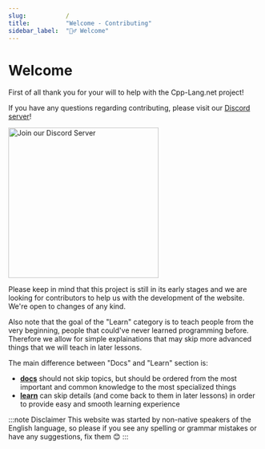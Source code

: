 ```yaml
---
slug:			/
title:			"Welcome - Contributing"
sidebar_label:	"🙋‍♂️ Welcome"
---
```


# Welcome


First of all thank you for your will to help with the Cpp-Lang.net project!

If you have any questions regarding contributing, please visit our [Discord server](https://discord.gg/3MeXQ8TvBw)!

<a href="https://discord.gg/3MeXQ8TvBw">
	<img width="300px" src="/img/DiscordHelpDev.png" alt="Join our Discord Server" />
</a>

Please keep in mind that this project is still in its early stages and we are
looking for contributors to help us with the development of the website.
We're open to changes of any kind.

Also note that the goal of the "Learn" category is to teach people from the very beginning,
people that could've never learned programming before. Therefore we allow for 
simple explainations that may skip more advanced things that we will teach
in later lessons.

The main difference between "Docs" and "Learn" section is:
- [**docs**](/docs/) should not skip topics, but should be ordered from the most important and common knowledge
to the most specialized things
- [**learn**](/learn/) can skip details (and come back to them in later lessons) in order to provide easy and smooth learning
experience

:::note Disclaimer
This website was started by non-native speakers of the English language, so please
if you see any spelling or grammar mistakes or have any suggestions, fix them 😊
:::


